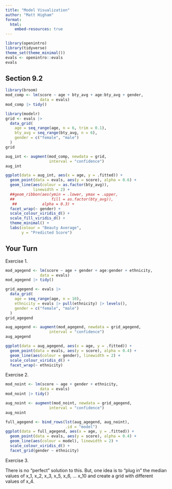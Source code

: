 ```yaml
---
title: "Model Visualization"
author: "Matt Higham"
format: 
  html:
    embed-resources: true
---
```


```r
library(openintro)
library(tidyverse)
theme_set(theme_minimal())
evals <- openintro::evals
evals
```

## Section 9.2

```r
library(broom)
mod_comp <- lm(score ~ age + bty_avg + age:bty_avg + gender,
               data = evals)
mod_comp |> tidy()

library(modelr)
grid <- evals |>
  data_grid(
    age = seq_range(age, n = 6, trim = 0.1),
    bty_avg = seq_range(bty_avg, n = 6),
    gender = c("female", "male")
  ) 
grid

aug_int <- augment(mod_comp, newdata = grid,
                   interval = "confidence")
aug_int

ggplot(data = aug_int, aes(x = age, y = .fitted)) +
  geom_point(data = evals, aes(y = score), alpha = 0.6) +
  geom_line(aes(colour = as.factor(bty_avg)),
            linewidth = 2) +
  ##geom_ribbon(aes(ymin = .lower, ymax = .upper,
  ##                fill = as.factor(bty_avg)),
   ##           alpha = 0.3) +
  facet_wrap(~ gender) +
  scale_colour_viridis_d() +
  scale_fill_viridis_d() +
  theme_minimal() +
  labs(colour = "Beauty Average",
       y = "Predicted Score")
```

## Your Turn

Exercise 1.

```r
mod_agegend <- lm(score ~ age + gender + age:gender + ethnicity,
               data = evals)
mod_agegend |> tidy()

grid_agegend <- evals |>
  data_grid(
    age = seq_range(age, n = 10),
    ethnicity = evals |> pull(ethnicity) |> levels(),
    gender = c("female", "male")
  ) 
grid_agegend

aug_agegend <- augment(mod_agegend, newdata = grid_agegend,
                   interval = "confidence")
aug_agegend

ggplot(data = aug_agegend, aes(x = age, y = .fitted)) +
  geom_point(data = evals, aes(y = score), alpha = 0.4) +
  geom_line(aes(colour = gender), linewidth = 2) +
  scale_colour_viridis_d() +
  facet_wrap(~ ethnicity)
```

Exercise 2.

```r
mod_noint <- lm(score ~ age + gender + ethnicity,
               data = evals)
mod_noint |> tidy()

aug_noint <- augment(mod_noint, newdata = grid_agegend,
                   interval = "confidence")
aug_noint

full_agegend <- bind_rows(lst(aug_agegend, aug_noint),
                          .id = "model")
ggplot(data = full_agegend, aes(x = age, y = .fitted)) +
  geom_point(data = evals, aes(y = score), alpha = 0.4) +
  geom_line(aes(colour = model), linewidth = 2) +
  scale_colour_viridis_d() +
  facet_grid(gender ~ ethnicity)
```

Exercise 3.

There is no "perfect" solution to this. But, one idea is to "plug in" the median values of x_1, x_2, x_3, x_5, x_6, ... x_10 and create a grid with different values of x_4.

